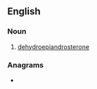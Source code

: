 {{also|dheá-}}
==English==

===Noun===
{{en-noun|-}}

# [[dehydroepiandrosterone]]

===Anagrams===
* {{anagrams|en|-head|Head|ahed|hade|head}}